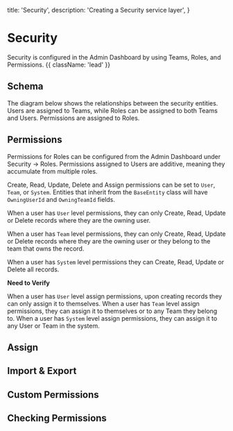 
  title: 'Security',
  description: 'Creating a Security service layer',
}

# Security

Security is configured in the Admin Dashboard by using Teams, Roles, and Permissions. {{ className: 'lead' }}

## Schema

The diagram below shows the relationships between the security entities. Users are assigned to Teams, while Roles can be assigned to both Teams and Users. Permissions are assigned to Roles.

<DocImage image={imgSecuritySchema} full={false} />

## Permissions

Permissions for Roles can be configured from the Admin Dashboard under Security -> Roles. Permissions assigned to Users are additive, meaning they accumulate from multiple roles.

Create, Read, Update, Delete and Assign permissions can be set to `User`, `Team`, or `System`. Entities that inherit from the `BaseEntity` class will have `OwningUserId` and `OwningTeamId` fields.

When a user has `User` level permissions, they can only Create, Read, Update or Delete records where they are the owning user.

When a user has `Team` level permissions, they can only Create, Read, Update or Delete records where they are the owning user or they belong to the team that owns the record.

When a user has `System` level permissions they can Create, Read, Update or Delete all records.

**Need to Verify**

When a user has `User` level assign permissions, upon creating records they can only assign it to themselves.
When a user has `Team` level assign permissions, they can assign it to themselves or to any Team they belong to.
When a user has `System` level assign permissions, they can assign it to any User or Team in the system.

<DocImage image={imgEditRole} full={true} />

## Assign

## Import & Export

## Custom Permissions

## Checking Permissions
